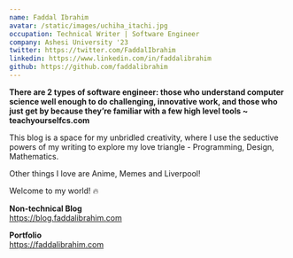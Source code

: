 ```yaml
---
name: Faddal Ibrahim
avatar: /static/images/uchiha_itachi.jpg
occupation: Technical Writer | Software Engineer
company: Ashesi University '23
twitter: https://twitter.com/FaddalIbrahim
linkedin: https://www.linkedin.com/in/faddalibrahim
github: https://github.com/faddalibrahim
---
```


**There are 2 types of software engineer: those who understand computer science well enough to do challenging, innovative work, and those who just get by because they’re familiar with a few high level tools ~ teachyourselfcs.com**

This blog is a space for my unbridled creativity, where I use the seductive powers of my writing to explore my love triangle - Programming, Design, Mathematics.

Other things I love are Anime, Memes and Liverpool!

Welcome to my world! 🔥

**Non-technical Blog**  
https://blog.faddalibrahim.com

**Portfolio**  
https://faddalibrahim.com
